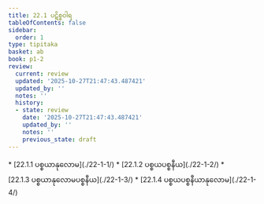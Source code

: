 ```yaml
---
title: 22.1 ပဋိစ္စဝါရ
tableOfContents: false
sidebar:
  order: 1
type: tipitaka
basket: ab
book: p1-2
review:
  current: review
  updated: '2025-10-27T21:47:43.487421'
  updated_by: ''
  notes: ''
  history:
  - state: review
    date: '2025-10-27T21:47:43.487421'
    updated_by: ''
    notes: ''
    previous_state: draft
---
```



<ReviewStatus review={frontmatter.review} showDetails={true} />

<HypothesisAnnotation frontmatter={frontmatter} />

<DynamicBreadcrumb />



<TableOfContents book="p1-2" section="22.1">
* [22.1.1 ပစ္စယာနုလောမ](./22-1-1/)
* [22.1.2 ပစ္စယပစ္စနီယ](./22-1-2/)
* [22.1.3 ပစ္စယာနုလောမပစ္စနီယ](./22-1-3/)
* [22.1.4 ပစ္စယပစ္စနီယာနုလောမ](./22-1-4/)
</TableOfContents>